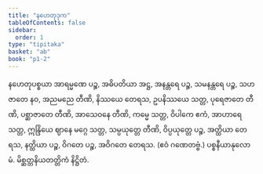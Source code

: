 ```yaml
---
title: "နဟေတုဒုက"
tableOfContents: false
sidebar:
  order: 1
type: "tipitaka"
basket: "ab"
book: "p1-2"
---
```



<DynamicBreadcrumb />

<Division number="63" book="p1-2" e="ch" v="37" p="384">

<Paragraph number="2427" book="p1-2">
နဟေတုပစ္စယာ အာရမ္မဏေ ပဉ္စ, အဓိပတိယာ အဋ္ဌ, အနန္တရေ ပဉ္စ, သမနန္တရေ ပဉ္စ, သဟဇာတေ နဝ, အညမညေ တီဏိ, နိဿယေ တေရသ, ဥပနိဿယေ သတ္တ, ပုရေဇာတေ တီဏိ, ပစ္ဆာဇာတေ တီဏိ, အာသေဝနေ တီဏိ, ကမ္မေ သတ္တ, ဝိပါကေ ဧကံ, အာဟာရေ သတ္တ, ဣန္ဒြိယေ ဈာနေ မဂ္ဂေ သတ္တ, သမ္ပယုတ္တေ တီဏိ, ဝိပ္ပယုတ္တေ ပဉ္စ, အတ္ထိယာ တေရသ, နတ္ထိယာ ပဉ္စ, ဝိဂတေ ပဉ္စ, အဝိဂတေ တေရသ. (ဧဝံ ဂဏေတဗ္ဗံ.)

</Paragraph>
</Division>

<Paragraph number="2428" type="center" book="p1-2">
ပစ္စနီယာနုလောမံ.



</Paragraph>

<Paragraph number="2429" type="center" book="p1-2">
မိစ္ဆတ္တနိယတတ္တိကံ နိဋ္ဌိတံ.
</Paragraph>